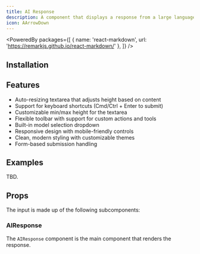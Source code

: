```yaml
---
title: AI Response
description: A component that displays a response from a large language model.
icon: AArrowDown
---
```


<PoweredBy packages={[
  { name: 'react-markdown', url: 'https://remarkjs.github.io/react-markdown/' },
]} />

<Preview path="ai-response.tsx" />

## Installation

<Installer packageName="ai" />

## Features

- Auto-resizing textarea that adjusts height based on content
- Support for keyboard shortcuts (Cmd/Ctrl + Enter to submit)
- Customizable min/max height for the textarea
- Flexible toolbar with support for custom actions and tools
- Built-in model selection dropdown
- Responsive design with mobile-friendly controls
- Clean, modern styling with customizable themes
- Form-based submission handling

## Examples

TBD.

## Props

The input is made up of the following subcomponents:

### AIResponse

The `AIResponse` component is the main component that renders the response.

<AutoTypeTable path="node_modules/@repo/ai/response.tsx" name="AIResponseProps" />
